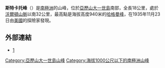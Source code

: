 {{Coord|71|47|S|70|39|W||display=title}}

'''斯特卡托峰'''（{{lang-en|Staccato Peaks}}）是[[南極洲|南極洲]]的山峰，位於[[亞歷山大一世島|亞歷山大一世島]]南部，全長18公里，處於[[沃爾頓山脈|沃爾頓山脈]]以南32公里，最高點是海拔高度940米的[[哈格曼峰|哈格曼峰]]，在1935年11月23日由[[美國|美國]]的探險家發現。

==外部連結==
* [http://www.antarctica.ac.uk/about_bas/news/news_story.php?id=1982] {{Wayback|url=http://www.antarctica.ac.uk/about_bas/news/news_story.php?id=1982 |date=20140106194708 }}

{{DEFAULTSORT:Staccato Peaks}}
[[Category:亞歷山大一世島山峰|Category:亞歷山大一世島山峰]]
[[Category:海拔1000公尺以下的南極洲山峰|Category:海拔1000公尺以下的南極洲山峰]]

{{AlexanderIsland-geo-stub}}